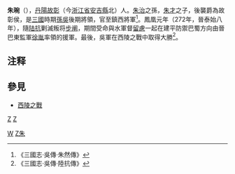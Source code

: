 '''朱琬'''（{{bd|？||？|catIdx=Z}}），[[丹陽|丹陽]][[故彰|故彰]]（今[[浙江省|浙江省]][[安吉縣|安吉縣]]北）人。[[朱治|朱治]]之孫，[[朱才|朱才]]之子，後襲爵為故彰侯，是[[三國|三國]]時期[[孫吳|孫吳]]後期將領，官至鎮西將軍<ref>《三國志·吳傳·朱然傳》</ref>。鳳凰元年（272年，晉泰始八年），隨[[陆抗|陆抗]]剿滅叛将[[步阐|步阐]]，期間受命與水軍督[[留慮|留慮]]一起在建平防禦巴蜀方向由晉巴東監軍[[徐胤|徐胤]]率領的援軍。最後，吳軍在西陵之戰中取得大勝<ref>《三國志·吳傳·陸抗傳》</ref>。

==注释==
{{Reflist}}

==參見==
*[[西陵之戰|西陵之戰]]

{{三國人物小作品}}
[[category:東吳軍事人物|Z]]
[[category:三國軍事人物|Z]]
[[Category:朱姓|W]]
[[Category:东吴列侯|Z朱]]